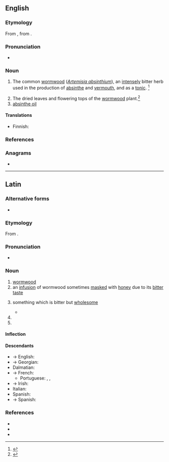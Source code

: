 {{also|Absinthium}}
==English==

===Etymology===
From {{bor|en|la|absinthium}}, from {{der|en|grc|ἀψίνθιον}}.

===Pronunciation===
* {{a|US}} {{IPA|/æbˈsɪn.θi.m̩/|lang=en}}

===Noun===
{{en-noun|-}}

# {{lb|en|now|rare}} The common [[wormwood]] (''[[Artemisia absinthium]]''), an [[intensely]] bitter herb used in the production of [[absinthe]] and [[vermouth]], and as a [[tonic]]. {{defdate|First attested around 1150 to 1350.}}<ref name=SOED>{{R:SOED5|page=9}}</ref>
# The dried leaves and flowering tops of the [[wormwood]] plant.<ref>{{R:MW3 1976|page=5}}</ref>
# [[absinthe oil]]

====Translations====
{{trans-see|''Artemisia absinthium''|wormwood}}

{{trans-top|dried wormwood}}
* Finnish: {{t|fi|[[kuivattu]] [[koiruoho]]}}
{{trans-mid}}
{{trans-bottom}}

{{trans-see|absinthe oil}}

===References===
<references/>

{{c|en|Artemisias|Herbs}}

===Anagrams===
* {{anagrams|en|a=abhiimnstu|bismuthian}}

----

==Latin==

===Alternative forms===
* {{alter|la|apsinthium}}

===Etymology===
From {{bor|la|grc|ἀψίνθιον||wormwood}}.

===Pronunciation===
* {{la-IPA|absinthium}}

===Noun===
{{la-noun|absinthium|absinthiī|gen2=absinthī|n|second}}

# [[wormwood]]
# an [[infusion]] of wormwood sometimes [[masked]] with [[honey]] due to its [[bitter]] [[taste]]
# {{lb|la|figuratively}} something which is bitter but [[wholesome]]
#* {{Q|la|Quintilian|Institutio Oratoria|3|1|5|quote=Sed nos veremur ne parum hic liber mellis et '''absinthii''' multum habere videatur|trans=But I fear that this book will have too little sweetness and too much '''wormwood'''.}}
# {{inflection of|absinthium||acc|s|lang=la}}
# {{inflection of|absinthium||voc|s|lang=la}}

====Inflection====
{{la-decl-2nd-N-ium|absinth}}

====Descendants====
* → English: {{l|en|absinthe}}
* → Georgian: {{l|ka|აბზინდა}}
* Dalmatian: {{l|dlm|ascianz}}
* → French: {{l|fr|absinthe}}
** Portuguese: {{l|pt|sintro}}, {{l|pt|absíntio}}, {{l|pt|absinto}}
* → Irish: {{l|ga|apsaint}}
* Italian: {{l|it|assenzio}}
* Spanish: {{l|es|ajenjo}}
* → Spanish: {{l|es|absintio}}

===References===
* {{R:L&S}}
* {{R:du Cange}}
* {{R:Peck}}

{{cln|la|noun forms}}
{{c|en|Artemisias|Herbs}}